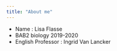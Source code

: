 ```yaml
---
title: "About me"
---
```



- Name : Lisa Flasse  
- BAB2 biology 2019-2020  
- English Professor : Ingrid Van Lancker

